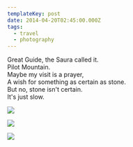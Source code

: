 ```yaml
---
templateKey: post
date: 2014-04-20T02:45:00.000Z
tags:
  - travel
  - photography
---
```

Great Guide, the Saura called it.<br/>
Pilot Mountain.<br/>
Maybe my visit is a prayer,<br/>
A wish for something as certain as stone.<br/>
But no, stone isn't certain.<br/>
It's just slow.

![](../../assets/photos/20140420-IMG_3874.jpg)

![](../../assets/photos/20140420-IMG_3873.jpg)

![](../../assets/photos/20140420-IMG_3892.jpg)

